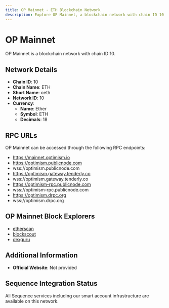 ```yaml
--- 
title: OP Mainnet - ETH Blockchain Network
description: Explore OP Mainnet, a blockchain network with chain ID 10. Learn about its native currency, Ether, and how to interact with the network.
---
```


# OP Mainnet

OP Mainnet is a blockchain network with chain ID 10.

## Network Details

- **Chain ID**: 10
- **Chain Name**: ETH
- **Short Name**: oeth
- **Network ID**: 10
- **Currency**: 
  - **Name**: Ether
  - **Symbol**: ETH
  - **Decimals**: 18

## RPC URLs

OP Mainnet can be accessed through the following RPC endpoints:

- https://mainnet.optimism.io
- https://optimism.publicnode.com
- wss://optimism.publicnode.com
- https://optimism.gateway.tenderly.co
- wss://optimism.gateway.tenderly.co
- https://optimism-rpc.publicnode.com
- wss://optimism-rpc.publicnode.com
- https://optimism.drpc.org
- wss://optimism.drpc.org

## OP Mainnet Block Explorers

- [etherscan](https://optimistic.etherscan.io)
- [blockscout](https://optimism.blockscout.com)
- [dexguru](https://optimism.dex.guru)

## Additional Information

- **Official Website**: Not provided

## Sequence Integration Status

All Sequence services including our smart account infrastructure are available on this network.
